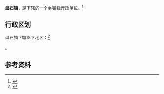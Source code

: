 {{中国乡级行政区|52/06/28/101/000}}

'''盘石镇'''，是{{PRC admin/fullname|52/06/28/101/000|3}}下辖的一个[[乡镇|乡镇]]级行政单位。<ref>{{PRC admin/ref sgc|{{PRC admin/parent|52/06/28/101/000}}}}</ref>

== 行政区划 ==

盘石镇下辖以下地区：<ref>{{PRC admin/ref sgc|52/06/28/101/000}}</ref>

{{PRC admin/children|52/06/28/101/000}}。

== 参考资料 ==

{{reflist}}

{{行政区划小作品}}
{{PRC admin/navcat|52/06/28/101/000}}